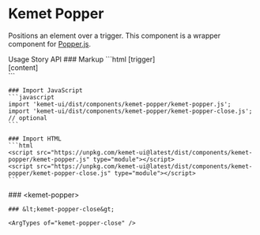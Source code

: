 
<Meta of={stories} />

# Kemet Popper

Positions an element over a trigger. This component is a wrapper component for [Popper.js](https://popper.js.org).

<kemet-tabs panel-effect="stacked" divider>
  <kemet-tab slot="tab">Usage</kemet-tab>
  <kemet-tab slot="tab">Story</kemet-tab>
  <kemet-tab slot="tab">API</kemet-tab>
  <kemet-tab-panel slot="panel">
    ### Markup
    ```html
    <kemet-popper>
      <kemet-button slot="trigger">[trigger]</kemet-button>
      <div slot="content">[content]</div>
    </kemet-popper>
    ```

    ### Import JavaScript
    ```javascript
    import 'kemet-ui/dist/components/kemet-popper/kemet-popper.js';
    import 'kemet-ui/dist/components/kemet-popper/kemet-popper-close.js'; // optional
    ```

    ### Import HTML
    ```html
    <script src="https://unpkg.com/kemet-ui@latest/dist/components/kemet-popper/kemet-popper.js" type="module"></script>
    <script src="https://unpkg.com/kemet-ui@latest/dist/components/kemet-popper/kemet-popper-close.js" type="module"></script>
    ```
  </kemet-tab-panel>
  <kemet-tab-panel slot="panel">
    <Canvas of={stories.Standard}  />
    <Controls of={stories.Standard} />
  </kemet-tab-panel>
  <kemet-tab-panel slot="panel">
    ### &lt;kemet-popper&gt;
    <ArgTypes of="kemet-popper" />
    <br />

    ### &lt;kemet-popper-close&gt;

    <ArgTypes of="kemet-popper-close" />
  </kemet-tab-panel>
</kemet-tabs>
